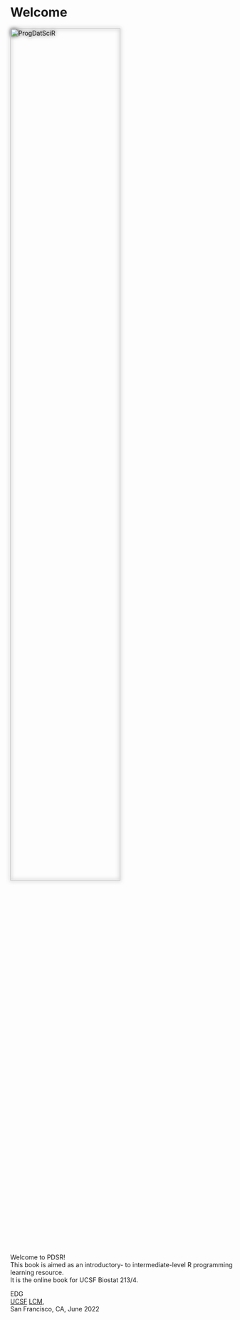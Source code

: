 # Welcome {.unnumbered}

<img src="./PDSR_cover.jpg" alt="ProgDatSciR" style="width:70%;filter: drop-shadow(0 0 .3rem #333);"/>
<br/><br/>
Welcome to PDSR!  
This book is aimed as an introductory- to intermediate-level R programming learning resource.  
It is the online book for UCSF Biostat 213/4.

EDG  
[UCSF](https://www.ucsf.edu/) [LCM](https://lambdamd.org/),  
San Francisco, CA, June 2022
